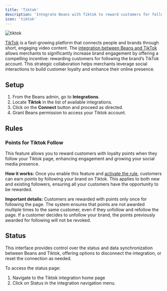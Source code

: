 ```yaml
---
title: 'Tiktok'
description: 'Integrate Beans with Tiktok to reward customers for following your Tiktok account'
icon: 'tiktok'
---
```


<Frame>
  <img src="/assets/images/integrations/tiktok/hero.webp" alt="tiktok" style={{ borderRadius: '0.5rem' }} />
</Frame>

[TikTok](https://www.tiktok.com) is a fast-growing platform that connects
people and brands through short, engaging video content. The
[integration between Beans and TikTok](https://www.trybeans.com/integrations/trellis:tiktok) allows
merchants to significantly increase brand engagement by offering a compelling incentive:
rewarding customers for following the brand’s TikTok account. This strategic collaboration helps merchants
leverage social interactions to build customer loyalty and enhance their online presence.

## Setup

1. From the Beans admin, go to **Integrations**.
2. Locate **Tiktok** in the list of available integrations.
3. Click on the **Connect** button and proceed as directed.
4. Grant Beans permission to access your Tiktok account.

## Rules

### Points for Tiktok Follow

This feature allows you to reward customers with loyalty points when they follow your
Tiktok page, enhancing engagement and growing your social media presence.

**How it works:** Once you enable this feature and
[activate the rule](https://docs.trybeans.com/manage/admin/rules#integration-dependent-rules), customers can
earn points by following your brand on Tiktok. This applies to both new and existing
followers, ensuring all your customers have the opportunity to be rewarded.

**Important details:** Customers are rewarded with points only once for following the
page. The system ensures that points are not awarded multiple times to the same customer,
even if they unfollow and refollow the page. If a customer decides to unfollow your brand,
the points previously awarded for following will not be revoked.

## Status

This interface provides control over the status and data synchronization between Beans
and Tiktok, offering options to disconnect the integration, or reset the connection as
needed.

To access the status page:

1. Navigate to the Tiktok integration home page
2. Click on Status in the integration navigation menu.

